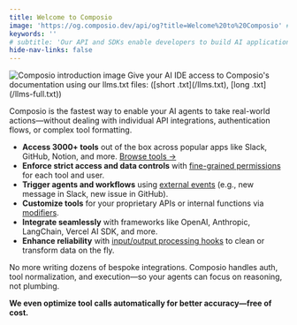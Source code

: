 ```yaml
---
title: Welcome to Composio
image: 'https://og.composio.dev/api/og?title=Welcome%20to%20Composio' # image for socials
keywords: ''
# subtitle: 'Our API and SDKs enable developers to build AI applications and experiences that are a step above the rest.'
hide-nav-links: false
---
```


<Frame>
  <img src="../../../assets/images/hero.png" alt="Composio introduction image" />
</Frame>
<Tip>
  Give your AI IDE access to Composio's documentation using our llms.txt files: ([short
  .txt](/llms.txt), [long .txt](/llms-full.txt))
</Tip>

Composio is the fastest way to enable your AI agents to take real-world actions—without dealing with individual API integrations, authentication flows, or complex tool formatting.

- **Access 3000+ tools** out of the box across popular apps like Slack, GitHub, Notion, and more. [Browse tools →](/tools/)
- **Enforce strict access and data controls** with [fine-grained permissions](/docs/authenticating-tools) for each tool and user.
- **Trigger agents and workflows** using [external events](/docs/using-triggers) (e.g., new message in Slack, new issue in GitHub).
- **Customize tools** for your proprietary APIs or internal functions via [modifiers](/docs/modifiers/schema-modifiers).
- **Integrate seamlessly** with frameworks like OpenAI, Anthropic, LangChain, Vercel AI SDK, and more.
- **Enhance reliability** with [input/output processing hooks](/docs/modifiers/before-execution) to clean or transform data on the fly.

No more writing dozens of bespoke integrations. Composio handles auth, tool normalization, and execution—so your agents can focus on reasoning, not plumbing.

**We even optimize tool calls automatically for better accuracy—free of cost.**
